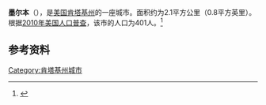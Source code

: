 {{Infobox City 
|chinese_name = 墨尔本
|official_name = Melbourne
|image_flag = 
|image_seal = 
|image_skyline = 
|image_map = KYMap-doton-Melbourne.PNG
|map_caption =
|subdivision_type = [[國家|國家]]
|subdivision_name = {{USA}}
|leader_title = 
|leader_name = 
|subdivision_type1 = [[美國行政區劃|州]]
|subdivision_name1 = [[肯塔基州|肯塔基州]]
|subdivision_type2 = [[肯塔基州行政区划|县]]
|subdivision_name2 = Campbell
|found_date = 
|area_total = 2.1
|area_land = 
|area_water = 
|population_as_of = 2010
|population_total = 401
|population_density = 
|timezone = 
|utc_offset = 
|timezone_DST = 
|utc_offset_DST = 
}}

'''墨尔本'''（{{lang-en|Melbourne}}），是[[美国|美国]][[肯塔基州|肯塔基州]]的一座城市。面积约为2.1平方公里（0.8平方英里）。根据[[2010年美国人口普查|2010年美国人口普查]]，该市的人口为401人。<ref name=census>{{cite web |url = http://www.census.gov/prod/www/abs/decennial/ |title = Census of Population and Housing |publisher = U.S. Census Bureau |accessdate = November 18, 2011 |archive-url = https://web.archive.org/web/20060208103743/http://www.census.gov/prod/www/abs/decennial/ |archive-date = 2006-02-08 |dead-url = yes }}</ref>

== 参考资料 ==
{{reflist}}

[[Category:肯塔基州城市|Category:肯塔基州城市]]


{{Kentucky-stub}}